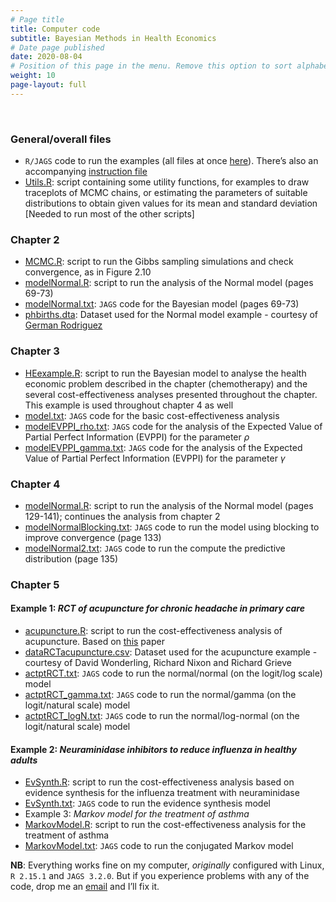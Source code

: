 ```yaml
---
# Page title
title: Computer code
subtitle: Bayesian Methods in Health Economics
# Date page published
date: 2020-08-04
# Position of this page in the menu. Remove this option to sort alphabetically.
weight: 10
page-layout: full
---
```


<br>

### General/overall files
- `R/JAGS` code to run the examples (all files at once [here](BMHE.zip)). There's also an accompanying [instruction file](ReadMe)    
- [Utils.R](Utils.R): script containing some utility functions, for examples to draw traceplots of MCMC chains, or estimating the parameters of suitable distributions to obtain given values for its mean and standard deviation [Needed to run most of the other scripts]

### Chapter 2
- [MCMC.R](chapter-2/MCMC.R): script to run the Gibbs sampling simulations and check convergence, as in Figure 2.10    
- [modelNormal.R](chapter-2/modelNormal.R): script to run the analysis of the Normal model (pages 69-73)    
- [modelNormal.txt](chapter-2/modelNormal.txt): `JAGS` code for the Bayesian model (pages 69-73)    
- [phbirths.dta](chapter-2/phbirths.dta): Dataset used for the Normal model example - courtesy of [German Rodriguez](http://data.princeton.edu/wws509/datasets/#births)     

### Chapter 3
- [HEexample.R](chapter-3/HEexample.R): script to run the Bayesian model to analyse the health economic problem described in the chapter (chemotherapy) and the several cost-effectiveness analyses presented throughout the chapter. This example is used throughout chapter 4 as well    
- [model.txt](chapter-3/model.txt): `JAGS` code for the basic cost-effectiveness analysis    
- [modelEVPPI_rho.txt](chapter-3/modelEVPPI_rho.txt): `JAGS` code for the analysis of the Expected Value of Partial Perfect Information (EVPPI) for the parameter $\rho$    
- [modelEVPPI_gamma.txt](chapter-3/modelEVPPI_gamma.txt): `JAGS` code for the analysis of the Expected Value of Partial Perfect Information (EVPPI) for the parameter $\gamma$     

### Chapter 4
- [modelNormal.R](chapter-4/modelNormal.R): script to run the analysis of the Normal model (pages 129-141); continues the analysis from chapter 2    
- [modelNormalBlocking.txt](chapter-4/modelNormalBlocking.txt): `JAGS` code to run the model using blocking to improve convergence (page 133)     
- [modelNormal2.txt](chapter-4/modelNormal2.txt): `JAGS` code to run the compute the predictive distribution (page 135)     

### Chapter 5
#### **Example 1**: _RCT of acupuncture for chronic headache in primary care_
- [acupuncture.R](chapter-5/acupuncture.R): script to run the cost-effectiveness analysis of acupuncture. Based on [this](http://www.ncbi.nlm.nih.gov/pubmed/15023830) paper     
- [dataRCTacupuncture.csv](chapter-5/dataRCTacupuncture.csv): Dataset used for the acupuncture example - courtesy of David Wonderling, Richard Nixon and Richard Grieve     
- [actptRCT.txt](chapter-5/actptRCT.txt): `JAGS` code to run the normal/normal (on the logit/log scale) model    
- [actptRCT_gamma.txt](chapter-5/actptRCT_gamma.txt): `JAGS` code to run the normal/gamma (on the logit/natural scale) model     
- [actptRCT_logN.txt](chapter-5/actptRCT_logN.txt): `JAGS` code to run the normal/log-normal (on the logit/natural scale) model

#### **Example 2**: _Neuraminidase inhibitors to reduce influenza in healthy adults_
- [EvSynth.R](chapter-5/EvSynth.R): script to run the cost-effectiveness analysis based on evidence synthesis for the influenza treatment with neuraminidase     
- [EvSynth.txt](chapter-5/EvSynth.txt): `JAGS` code to run the evidence synthesis model     
- Example 3: _Markov model for the treatment of asthma_     
- [MarkovModel.R](chapter-5/MarkovModel.R): script to run the cost-effectiveness analysis for the treatment of asthma     
- [MarkovModel.txt](chapter-5/MarkovModel.txt): `JAGS` code to run the conjugated Markov model

__NB__: Everything works fine on my computer, *originally* configured with Linux, `R 2.15.1` and `JAGS 3.2.0`. But if you experience problems with any of the code, drop me an [email](mailto:g.baio@ucl.ac.uk) and I'll fix it.
<br><br>
